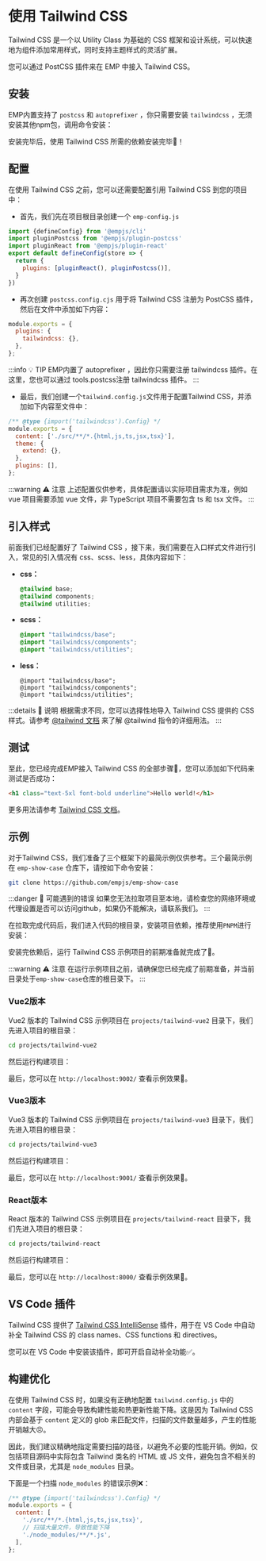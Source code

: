 
# 使用 Tailwind CSS

Tailwind CSS 是一个以 Utility Class 为基础的 CSS 框架和设计系统，可以快速地为组件添加常用样式，同时支持主题样式的灵活扩展。

您可以通过 PostCSS 插件来在 EMP 中接入 Tailwind CSS。

## 安装 

EMP内置支持了 `postcss` 和 `autoprefixer` ，你只需要安装 `tailwindcss` ，无须安装其他npm包，调用命令安装：

<PackageManagerTabs command="add tailwindcss -D" />

安装完毕后，使用 Tailwind CSS 所需的依赖安装完毕🎉！

## 配置
在使用 Tailwind CSS 之前，您可以还需要配置引用 Tailwind CSS 到您的项目中：
+ 首先，我们先在项目根目录创建一个 `emp-config.js`
```js title="emp-config.js"
import {defineConfig} from '@empjs/cli'
import pluginPostcss from '@empjs/plugin-postcss'
import pluginReact from '@empjs/plugin-react'
export default defineConfig(store => {
  return {
    plugins: [pluginReact(), pluginPostcss()],
  }
})

```

+ 再次创建 `postcss.config.cjs` 用于将 Tailwind CSS 注册为 PostCSS 插件，然后在文件中添加如下内容：

```cjs title="postcss.config.cjs"
module.exports = {
  plugins: {
    tailwindcss: {},
  },
};
```

:::info 💡 TIP
EMP内置了 autoprefixer ，因此你只需要注册 tailwindcss 插件。在这里，您也可以通过 tools.postcss注册 tailwindcss 插件。
:::

+ 最后，我们创建一个`tailwind.config.js`文件用于配置Tailwind CSS，并添加如下内容至文件中：

```js title="tailwind.config.js"
/** @type {import('tailwindcss').Config} */
module.exports = {
  content: ['./src/**/*.{html,js,ts,jsx,tsx}'],
  theme: {
    extend: {},
  },
  plugins: [],
};
```

:::warning ⚠️ 注意
上述配置仅供参考，具体配置请以实际项目需求为准，例如 vue 项目需要添加 vue 文件，非 TypeScript 项目不需要包含 ts 和 tsx 文件。
:::

## 引入样式

前面我们已经配置好了 Tailwind CSS ，接下来，我们需要在入口样式文件进行引入，常见的引入情况有 css、scss、less，具体内容如下：

- **css：**
  ``` css title="main.css"
  @tailwind base;
  @tailwind components;
  @tailwind utilities;
  ```
- **scss：**
  ``` scss title="main.scss"
  @import "tailwindcss/base";
  @import "tailwindcss/components";
  @import "tailwindcss/utilities";
  ```
- **less：**
  ``` less title="main.less"
  @import "tailwindcss/base";
  @import "tailwindcss/components";
  @import "tailwindcss/utilities";
  ```

:::details 📢 说明
根据需求不同，您可以选择性地导入 Tailwind CSS 提供的 CSS 样式。请参考 [@tailwind 文档](https://tailwindcss.com/docs/functions-and-directives#tailwind) 来了解 @tailwind 指令的详细用法。
:::

## 测试

至此，您已经完成EMP接入 Tailwind CSS 的全部步骤🎊，您可以添加如下代码来测试是否成功：

```html
<h1 class="text-5xl font-bold underline">Hello world!</h1>
```

更多用法请参考 [Tailwind CSS 文档](https://tailwindcss.com/)。

## 示例

对于Tailwind CSS，我们准备了三个框架下的最简示例仅供参考。三个最简示例在 `emp-show-case` 仓库下，请按如下命令安装：

```bash
git clone https://github.com/empjs/emp-show-case
```

:::danger 🚨 可能遇到的错误
如果您无法拉取项目至本地，请检查您的网络环境或代理设置是否可以访问github，如果仍不能解决，请联系我们。
:::

在拉取完成代码后，我们进入代码的根目录，安装项目依赖，推荐使用`PNPM`进行安装：

<PackageManagerTabs command="install" />

安装完依赖后，运行 Tailwind CSS 示例项目的前期准备就完成了🎉。

:::warning ⚠️ 注意
在运行示例项目之前，请确保您已经完成了前期准备，并当前目录处于`emp-show-case`仓库的根目录下。
:::

### Vue2版本

Vue2 版本的 Tailwind CSS 示例项目在 `projects/tailwind-vue2` 目录下，我们先进入项目的根目录：

```bash
cd projects/tailwind-vue2
```

然后运行构建项目：
<PackageManagerTabs command="dev" />

最后，您可以在 `http://localhost:9002/` 查看示例效果👀。


### Vue3版本

Vue3 版本的 Tailwind CSS 示例项目在 `projects/tailwind-vue3` 目录下，我们先进入项目的根目录：

```bash
cd projects/tailwind-vue3
```

然后运行构建项目：
<PackageManagerTabs command="dev" />

最后，您可以在 `http://localhost:9001/` 查看示例效果👀。


### React版本

React 版本的 Tailwind CSS 示例项目在 `projects/tailwind-react` 目录下，我们先进入项目的根目录：

```bash
cd projects/tailwind-react
```

然后运行构建项目：
<PackageManagerTabs command="dev" />

最后，您可以在 `http://localhost:8000/` 查看示例效果👀。


## VS Code 插件

Tailwind CSS 提供了 [Tailwind CSS IntelliSense](https://github.com/tailwindlabs/tailwindcss-intellisense) 插件，用于在 VS Code 中自动补全 Tailwind CSS 的 class names、CSS functions 和 directives。

您可以在 VS Code 中安装该插件，即可开启自动补全功能✅。

## 构建优化

在使用 Tailwind CSS 时，如果没有正确地配置 `tailwind.config.js` 中的 `content` 字段，可能会导致构建性能和热更新性能下降。这是因为 Tailwind CSS 内部会基于 `content` 定义的 glob 来匹配文件，扫描的文件数量越多，产生的性能开销越大😣。

因此，我们建议精确地指定需要扫描的路径，以避免不必要的性能开销。例如，仅包括项目源码中实际包含 Tailwind 类名的 HTML 或 JS 文件，避免包含不相关的文件或目录，尤其是 `node_modules` 目录。

下面是一个扫描 `node_modules` 的错误示例❌：

```js title="tailwind.config.js"
/** @type {import('tailwindcss').Config} */
module.exports = {
  content: [
    './src/**/*.{html,js,ts,jsx,tsx}',
    // 扫描大量文件，导致性能下降
    './node_modules/**/*.js',
  ],
};
```